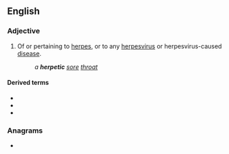 ==English==

===Adjective===
{{en-adj|-}}

# {{lb|en|medicine}} Of or pertaining to [[herpes]], or to any [[herpesvirus]] or herpesvirus-caused [[disease]].
#: ''a '''herpetic''' [[sore]] [[throat]]''

====Derived terms====
* {{l|en|antiherpetic}}
* {{l|en|postherpetic}}
* {{l|en|preherpetic}}

===Anagrams===
* {{anagrams|en|a=ceehiprt|pierceth}}
